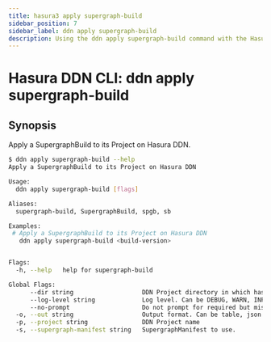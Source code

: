 ```yaml
---
title: hasura3 apply supergraph-build
sidebar_position: 7
sidebar_label: ddn apply supergraph-build
description: Using the ddn apply supergraph-build command with the Hasura CLI
---
```


# Hasura DDN CLI: ddn apply supergraph-build 

## Synopsis
Apply a SupergraphBuild to its Project on Hasura DDN.

```bash
$ ddn apply supergraph-build --help
Apply a SupergraphBuild to its Project on Hasura DDN

Usage:
  ddn apply supergraph-build [flags]

Aliases:
  supergraph-build, SupergraphBuild, spgb, sb

Examples:
 # Apply a SupergraphBuild to its Project on Hasura DDN
   ddn apply supergraph-build <build-version>


Flags:
  -h, --help   help for supergraph-build

Global Flags:
      --dir string                   DDN Project directory in which hasura.yaml is present (default ".")
      --log-level string             Log level. Can be DEBUG, WARN, INFO, ERROR, or FATAL. (default "INFO")
      --no-prompt                    Do not prompt for required but missing flags
  -o, --out string                   Output format. Can be table, json or yaml. (default "table")
  -p, --project string               DDN Project name
  -s, --supergraph-manifest string   SupergraphManifest to use.
```

